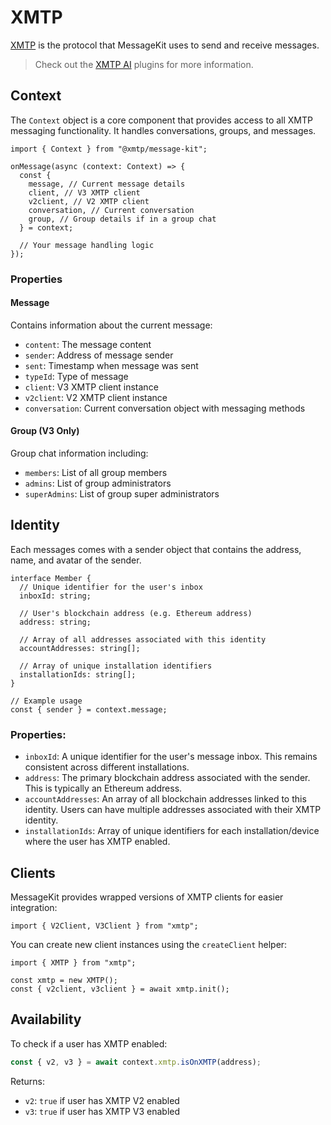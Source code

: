 # XMTP

[XMTP](https://xmtp.org/) is the protocol that MessageKit uses to send and receive messages.

> Check out the [XMTP AI](/plugins/xmtp) plugins for more information.

## Context

The `Context` object is a core component that provides access to all XMTP messaging functionality. It handles conversations, groups, and messages.

```tsx
import { Context } from "@xmtp/message-kit";

onMessage(async (context: Context) => {
  const {
    message, // Current message details
    client, // V3 XMTP client
    v2client, // V2 XMTP client
    conversation, // Current conversation
    group, // Group details if in a group chat
  } = context;

  // Your message handling logic
});
```

### Properties

#### Message

Contains information about the current message:

- `content`: The message content
- `sender`: Address of message sender
- `sent`: Timestamp when message was sent
- `typeId`: Type of message
- `client`: V3 XMTP client instance
- `v2client`: V2 XMTP client instance
- `conversation`: Current conversation object with messaging methods

#### Group (V3 Only)

Group chat information including:

- `members`: List of all group members
- `admins`: List of group administrators
- `superAdmins`: List of group super administrators

## Identity

Each messages comes with a sender object that contains the address, name, and avatar of the sender.

```tsx
interface Member {
  // Unique identifier for the user's inbox
  inboxId: string;

  // User's blockchain address (e.g. Ethereum address)
  address: string;

  // Array of all addresses associated with this identity
  accountAddresses: string[];

  // Array of unique installation identifiers
  installationIds: string[];
}

// Example usage
const { sender } = context.message;
```

### Properties:

- `inboxId`: A unique identifier for the user's message inbox. This remains consistent across different installations.
- `address`: The primary blockchain address associated with the sender. This is typically an Ethereum address.
- `accountAddresses`: An array of all blockchain addresses linked to this identity. Users can have multiple addresses associated with their XMTP identity.
- `installationIds`: Array of unique identifiers for each installation/device where the user has XMTP enabled.

## Clients

MessageKit provides wrapped versions of XMTP clients for easier integration:

```tsx
import { V2Client, V3Client } from "xmtp";
```

You can create new client instances using the `createClient` helper:

```tsx
import { XMTP } from "xmtp";

const xmtp = new XMTP();
const { v2client, v3client } = await xmtp.init();
```

## Availability

To check if a user has XMTP enabled:

```typescript
const { v2, v3 } = await context.xmtp.isOnXMTP(address);
```

Returns:

- `v2`: `true` if user has XMTP V2 enabled
- `v3`: `true` if user has XMTP V3 enabled
